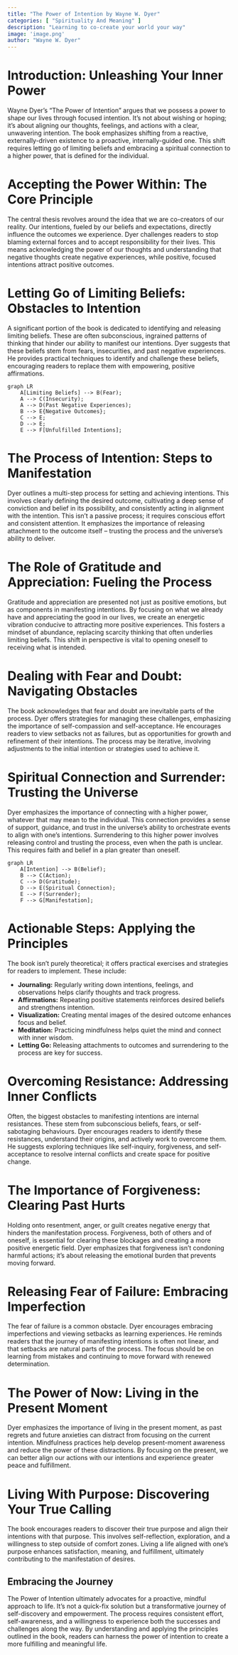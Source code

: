 ```yaml
---
title: "The Power of Intention by Wayne W. Dyer"
categories: [ "Spirituality And Meaning" ]
description: "Learning to co-create your world your way"
image: 'image.png'
author: "Wayne W. Dyer"
---
```

# Introduction:  Unleashing Your Inner Power

Wayne Dyer's "The Power of Intention" argues that we possess a power to shape our lives through focused intention. It's not about wishing or hoping; it's about aligning our thoughts, feelings, and actions with a clear, unwavering intention. The book emphasizes shifting from a reactive, externally-driven existence to a proactive, internally-guided one. This shift requires letting go of limiting beliefs and embracing a spiritual connection to a higher power, that is defined for the individual.


# Accepting the Power Within:  The Core Principle

The central thesis revolves around the idea that we are co-creators of our reality. Our intentions, fueled by our beliefs and expectations, directly influence the outcomes we experience. Dyer challenges readers to stop blaming external forces and to accept responsibility for their lives. This means acknowledging the power of our thoughts and understanding that negative thoughts create negative experiences, while positive, focused intentions attract positive outcomes.


# Letting Go of Limiting Beliefs:  Obstacles to Intention

A significant portion of the book is dedicated to identifying and releasing limiting beliefs. These are often subconscious, ingrained patterns of thinking that hinder our ability to manifest our intentions.  Dyer suggests that these beliefs stem from fears, insecurities, and past negative experiences.  He provides practical techniques to identify and challenge these beliefs, encouraging readers to replace them with empowering, positive affirmations.


```mermaid
graph LR
    A[Limiting Beliefs] --> B(Fear);
    A --> C(Insecurity);
    A --> D(Past Negative Experiences);
    B --> E{Negative Outcomes};
    C --> E;
    D --> E;
    E --> F[Unfulfilled Intentions];
```

# The Process of Intention:  Steps to Manifestation

Dyer outlines a multi-step process for setting and achieving intentions.  This involves clearly defining the desired outcome, cultivating a deep sense of conviction and belief in its possibility, and consistently acting in alignment with the intention.  This isn't a passive process; it requires conscious effort and consistent attention.  It emphasizes the importance of releasing attachment to the outcome itself – trusting the process and the universe's ability to deliver.


#  The Role of Gratitude and Appreciation:  Fueling the Process

Gratitude and appreciation are presented not just as positive emotions, but as components in manifesting intentions.  By focusing on what we already have and appreciating the good in our lives, we create an energetic vibration conducive to attracting more positive experiences.  This fosters a mindset of abundance, replacing scarcity thinking that often underlies limiting beliefs.  This shift in perspective is vital to opening oneself to receiving what is intended.


#  Dealing with Fear and Doubt:  Navigating Obstacles

The book acknowledges that fear and doubt are inevitable parts of the process.  Dyer offers strategies for managing these challenges, emphasizing the importance of self-compassion and self-acceptance.  He encourages readers to view setbacks not as failures, but as opportunities for growth and refinement of their intentions.  The process may be iterative, involving adjustments to the initial intention or strategies used to achieve it.


#  Spiritual Connection and Surrender:  Trusting the Universe

Dyer emphasizes the importance of connecting with a higher power, whatever that may mean to the individual. This connection provides a sense of support, guidance, and trust in the universe's ability to orchestrate events to align with one's intentions.  Surrendering to this higher power involves releasing control and trusting the process, even when the path is unclear.  This requires faith and belief in a plan greater than oneself.


```mermaid
graph LR
    A[Intention] --> B(Belief);
    B --> C(Action);
    C --> D(Gratitude);
    D --> E(Spiritual Connection);
    E --> F(Surrender);
    F --> G[Manifestation];
```


#  Actionable Steps:  Applying the Principles

The book isn't purely theoretical; it offers practical exercises and strategies for readers to implement.  These include:

* **Journaling:** Regularly writing down intentions, feelings, and observations helps clarify thoughts and track progress.
* **Affirmations:** Repeating positive statements reinforces desired beliefs and strengthens intention.
* **Visualization:** Creating mental images of the desired outcome enhances focus and belief.
* **Meditation:** Practicing mindfulness helps quiet the mind and connect with inner wisdom.
* **Letting Go:** Releasing attachments to outcomes and surrendering to the process are key for success.


#  Overcoming Resistance:  Addressing Inner Conflicts

Often, the biggest obstacles to manifesting intentions are internal resistances.  These stem from subconscious beliefs, fears, or self-sabotaging behaviours.  Dyer encourages readers to identify these resistances, understand their origins, and actively work to overcome them.  He suggests exploring techniques like self-inquiry, forgiveness, and self-acceptance to resolve internal conflicts and create space for positive change.



#  The Importance of Forgiveness:  Clearing Past Hurts

Holding onto resentment, anger, or guilt creates negative energy that hinders the manifestation process.  Forgiveness, both of others and of oneself, is essential for clearing these blockages and creating a more positive energetic field.  Dyer emphasizes that forgiveness isn't condoning harmful actions; it's about releasing the emotional burden that prevents moving forward.


#  Releasing Fear of Failure:  Embracing Imperfection

The fear of failure is a common obstacle.  Dyer encourages embracing imperfections and viewing setbacks as learning experiences.  He reminds readers that the journey of manifesting intentions is often not linear, and that setbacks are natural parts of the process.  The focus should be on learning from mistakes and continuing to move forward with renewed determination.



#  The Power of Now:  Living in the Present Moment

Dyer emphasizes the importance of living in the present moment, as past regrets and future anxieties can distract from focusing on the current intention. Mindfulness practices help develop present-moment awareness and reduce the power of these distractions. By focusing on the present, we can better align our actions with our intentions and experience greater peace and fulfillment.


#  Living With Purpose:  Discovering Your True Calling

The book encourages readers to discover their true purpose and align their intentions with that purpose.  This involves self-reflection, exploration, and a willingness to step outside of comfort zones.  Living a life aligned with one's purpose enhances satisfaction, meaning, and fulfillment, ultimately contributing to the manifestation of desires.


## Embracing the Journey

The Power of Intention ultimately advocates for a proactive, mindful approach to life. It's not a quick-fix solution but a transformative journey of self-discovery and empowerment.  The process requires consistent effort, self-awareness, and a willingness to experience both the successes and challenges along the way. By understanding and applying the principles outlined in the book, readers can harness the power of intention to create a more fulfilling and meaningful life.

